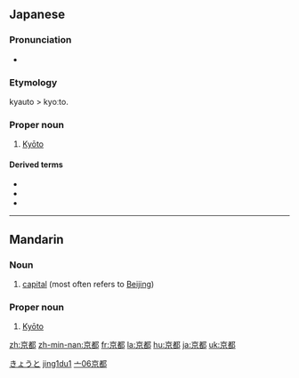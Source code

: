 ==Japanese==
{{ja-kanjitab|京|都|}}

===Pronunciation===
* {{IPA|[kjoːto]|lang=ja}}

===Etymology===

kyauto > kyoːto.

===Proper noun===
{{ja-pos|k|proper|hira=きょうと|hhira=きやうと|rom=kyōto}}

# [[Kyōto]]

====Derived terms====
* {{term|京阪||[[Kyōto]] and [[Ōsaka]]|tr=[[けいはん]], [[keihan]]|sc=Jpan|lang=ja}}
* {{term|京阪奈||[[Kyōto]], [[Ōsaka]], and [[Nara]]|tr=[[けいはんな]], [[keihanna]]|sc=Jpan|lang=ja}}
* {{term|京阪神||[[Kyōto]], [[Ōsaka]], and [[Kōbe]]|tr=[[けいはんしん]], [[keihanshin]]|sc=Jpan|lang=ja}}

[[Category:ja:Cities|きょうと]]

----

==Mandarin==
{{zh-hanzi|[[京]][[都]]}}

===Noun===
{{cmn-noun|ts|pin=jīngdū|pint=jing1du1|rs=亠06}}

# [[capital]] (most often refers to [[Beijing]])

===Proper noun===
{{cmn-proper noun|ts|pin=Jīngdū|pint=jing1du1|rs=亠06}}

# [[Kyōto]]

[[Category:cmn:Cities in simplified script|jing1du1]]
[[Category:cmn:Cities in traditional script|亠06京都]]

[[zh:京都]]
[[zh-min-nan:京都]]
[[fr:京都]]
[[la:京都]]
[[hu:京都]]
[[ja:京都]]
[[uk:京都]]